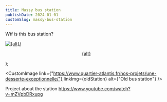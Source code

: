 ```yaml
---
title: Massy bus station
publishDate: 2024-01-01
customSlug: massy-bus-station
---
```



Wtf is this bus station?




  <a href={link} title={alt} style="text-align: center">
    <Image src={oldStation} alt={alt}/>
    <p>{alt}</p>
  </a>
);

<CustomImage link={"https://www.quartier-atlantis.fr/nos-projets/une-desserte-exceptionnelle/"} linkImg={oldStation} alt={"Old bus station"} />


Project about the station https://www.youtube.com/watch?v=mZVpbDRxupg

